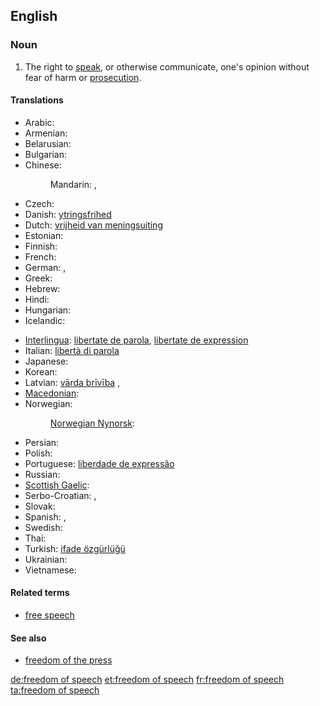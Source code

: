 ==English==
{{wikipedia}}

===Noun===
{{en-noun|sg=[[freedom]] of [[speech]]|-}}

# The right to [[speak]], or otherwise communicate, one's opinion without fear of harm or [[prosecution]].

====Translations====
{{trans-top|right to speak without fear of harm}}
* Arabic: {{t|ar|حرية التعبير|f|tr=Hurriyyat al-ta3biir|sc=Arab}}
* Armenian: {{t-|hy|խոսքի ազատություն|tr=xosk’i azatut’yun}}
* Belarusian: {{t|be|свабода слова|f|tr=svabóda slóva|sc=Cyrl}}
* Bulgarian: {{t|bg|свобода на слово|f|tr=svoboda na slovo|sc=Cyrl}}
* Chinese:
*: Mandarin: {{t|zh|言論自由|sc=Hani}}, {{t|zh|言论自由|tr=yánlùnzìyóu|sc=Hani}}
* Czech: {{t-|cs|svoboda slova|f}}
* Danish: [[ytringsfrihed]]
* Dutch: [[vrijheid van meningsuiting]] {{f}}
* Estonian: {{t-|et|sõnavabadus}}
* Finnish: {{t+|fi|sananvapaus}}
* French: {{t+|fr|liberté d'expression|f}}
* German: {{t|de|freie Meinungsäußerung|f}},  {{t|de|Redefreiheit|f}}
* Greek: {{t|el|ελευθερία έκφρασης|f|tr=elefthería ékfrasis}}
* Hebrew: {{t|he|חופש הביטוי|sc=Hebr}}
* Hindi: {{t|hi|अभिव्यक्ति की स्वतंत्रता|tr=abhivyakti kī svatantratā|sc=Deva}}
* Hungarian: {{t-|hu|szólásszabadság}}
* Icelandic: {{t|is|málfrelsi|n}}
{{trans-mid}}
* [[Interlingua]]: [[libertate de parola]], [[libertate de expression]]
* Italian: [[libertà di parola]] {{f}}
* Japanese: {{t|ja|言論の自由|tr=げんろんのじゆう, genron-no jiyū|sc=Jpan}} <!-- [[表現の自由]]?-->
* Korean: {{t|ko|표현의 자유|tr=pyohyeon jayu|sc=Kore}}
* Latvian: [[vārda brīvība]] {{f}},  {{t|lv|vārda brīvība|f}}
* [[Macedonian]]: {{t|mk|слобода на говор|f|tr=sloboda na govor|sc=Cyrl}}
* Norwegian: {{t|no|ytringsfrihet|m|f}}
*: [[Norwegian Nynorsk]]: {{t|nn|ytringsfridom}}
* Persian: {{t-|fa|آزادی بیان|tr=âzâdi-ye bayân|xs=Persian}}
* Polish: {{t|pl|wolność słowa|f}}
* Portuguese: [[liberdade de expressão]] {{f}}
* Russian: {{t-|ru|свобода слова|f|tr=svobóda slóva}}
* [[Scottish Gaelic]]: {{t-|gd|saorsa cainnte|f|xs=Scottish Gaelic}}
* Serbo-Croatian: {{t|sh|слобода говора|f}},  {{t|sh|sloboda govora|f}}
* Slovak: {{t|sk|sloboda slova|f}}
* Spanish: {{t|es|liberdad de palabra|f}},  {{t|es|liberdad de expresión|f}}
* Swedish: {{t+|sv|yttrandefrihet}}
* Thai: {{t|th|เสรีภาพในการพูด|sc=Thai}}
* Turkish: [[ifade özgürlüğü]]
* Ukrainian: {{t|uk|свобода слова|f|tr=svobóda slóva|sc=Cyrl}}
* Vietnamese: {{t|vi|tự do ngôn luận}}
{{trans-bottom}}

====Related terms====
* [[free speech]]

====See also====
* [[freedom of the press]]

[[de:freedom of speech]]
[[et:freedom of speech]]
[[fr:freedom of speech]]
[[ta:freedom of speech]]